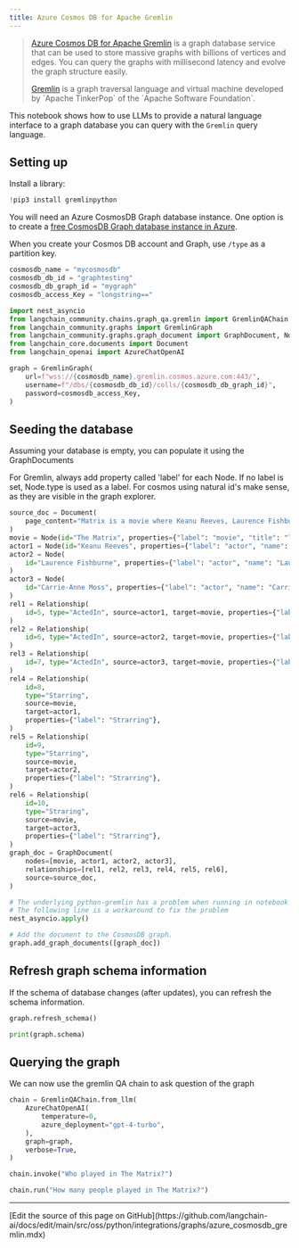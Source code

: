 ```yaml
---
title: Azure Cosmos DB for Apache Gremlin
---
```


>[Azure Cosmos DB for Apache Gremlin](https://learn.microsoft.com/en-us/azure/cosmos-db/gremlin/introduction) is a graph database service that can be used to store massive graphs with billions of vertices and edges. You can query the graphs with millisecond latency and evolve the graph structure easily.
>
>[Gremlin](https://en.wikipedia.org/wiki/Gremlin_(query_language)) is a graph traversal language and virtual machine developed by `Apache TinkerPop` of the `Apache Software Foundation`.

This notebook shows how to use LLMs to provide a natural language interface to a graph database you can query with the `Gremlin` query language.

## Setting up

Install a library:

```python
!pip3 install gremlinpython
```

You will need an Azure CosmosDB Graph database instance. One option is to create a [free CosmosDB Graph database instance in Azure](https://learn.microsoft.com/en-us/azure/cosmos-db/free-tier).

When you create your Cosmos DB account and Graph, use `/type` as a partition key.

```python
cosmosdb_name = "mycosmosdb"
cosmosdb_db_id = "graphtesting"
cosmosdb_db_graph_id = "mygraph"
cosmosdb_access_Key = "longstring=="
```

```python
import nest_asyncio
from langchain_community.chains.graph_qa.gremlin import GremlinQAChain
from langchain_community.graphs import GremlinGraph
from langchain_community.graphs.graph_document import GraphDocument, Node, Relationship
from langchain_core.documents import Document
from langchain_openai import AzureChatOpenAI
```

```python
graph = GremlinGraph(
    url=f"wss://{cosmosdb_name}.gremlin.cosmos.azure.com:443/",
    username=f"/dbs/{cosmosdb_db_id}/colls/{cosmosdb_db_graph_id}",
    password=cosmosdb_access_Key,
)
```

## Seeding the database

Assuming your database is empty, you can populate it using the GraphDocuments

For Gremlin, always add property called 'label' for each Node.
If no label is set, Node.type is used as a label.
For cosmos using natural id's make sense, as they are visible in the graph explorer.

```python
source_doc = Document(
    page_content="Matrix is a movie where Keanu Reeves, Laurence Fishburne and Carrie-Anne Moss acted."
)
movie = Node(id="The Matrix", properties={"label": "movie", "title": "The Matrix"})
actor1 = Node(id="Keanu Reeves", properties={"label": "actor", "name": "Keanu Reeves"})
actor2 = Node(
    id="Laurence Fishburne", properties={"label": "actor", "name": "Laurence Fishburne"}
)
actor3 = Node(
    id="Carrie-Anne Moss", properties={"label": "actor", "name": "Carrie-Anne Moss"}
)
rel1 = Relationship(
    id=5, type="ActedIn", source=actor1, target=movie, properties={"label": "ActedIn"}
)
rel2 = Relationship(
    id=6, type="ActedIn", source=actor2, target=movie, properties={"label": "ActedIn"}
)
rel3 = Relationship(
    id=7, type="ActedIn", source=actor3, target=movie, properties={"label": "ActedIn"}
)
rel4 = Relationship(
    id=8,
    type="Starring",
    source=movie,
    target=actor1,
    properties={"label": "Strarring"},
)
rel5 = Relationship(
    id=9,
    type="Starring",
    source=movie,
    target=actor2,
    properties={"label": "Strarring"},
)
rel6 = Relationship(
    id=10,
    type="Straring",
    source=movie,
    target=actor3,
    properties={"label": "Strarring"},
)
graph_doc = GraphDocument(
    nodes=[movie, actor1, actor2, actor3],
    relationships=[rel1, rel2, rel3, rel4, rel5, rel6],
    source=source_doc,
)
```

```python
# The underlying python-gremlin has a problem when running in notebook
# The following line is a workaround to fix the problem
nest_asyncio.apply()

# Add the document to the CosmosDB graph.
graph.add_graph_documents([graph_doc])
```

## Refresh graph schema information

If the schema of database changes (after updates), you can refresh the schema information.

```python
graph.refresh_schema()
```

```python
print(graph.schema)
```

## Querying the graph

We can now use the gremlin QA chain to ask question of the graph

```python
chain = GremlinQAChain.from_llm(
    AzureChatOpenAI(
        temperature=0,
        azure_deployment="gpt-4-turbo",
    ),
    graph=graph,
    verbose=True,
)
```

```python
chain.invoke("Who played in The Matrix?")
```

```python
chain.run("How many people played in The Matrix?")
```

---

<Callout icon="pen-to-square" iconType="regular">
  [Edit the source of this page on GitHub](https://github.com/langchain-ai/docs/edit/main/src/oss/python/integrations/graphs/azure_cosmosdb_gremlin.mdx)
</Callout>
